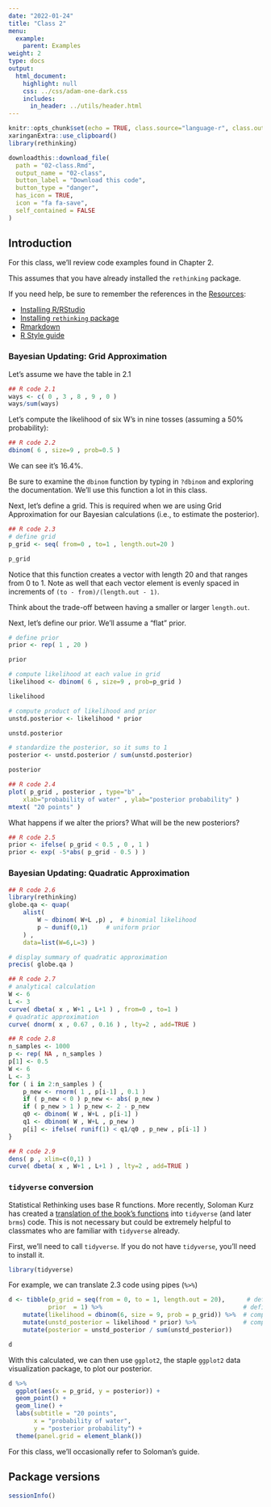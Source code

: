 ```yaml
---
date: "2022-01-24"
title: "Class 2"
menu:
  example:
    parent: Examples
weight: 2
type: docs
output:
  html_document:
    highlight: null
    css: ../css/adam-one-dark.css
    includes:
      in_header: ../utils/header.html
---
```


```r
knitr::opts_chunk$set(echo = TRUE, class.source="language-r", class.output="language-r", message = FALSE, warning = FALSE)
xaringanExtra::use_clipboard()
library(rethinking)
```


```r
downloadthis::download_file(
  path = "02-class.Rmd",
  output_name = "02-class",
  button_label = "Download this code",
  button_type = "danger",
  has_icon = TRUE,
  icon = "fa fa-save",
  self_contained = FALSE
)
```

## Introduction

For this class, we'll review code examples found in Chapter 2.

This assumes that you have already installed the `rethinking` package.

If you need help, be sure to remember the references in the [Resources](/resource/):

* [Installing R/RStudio](/resource/install/)
* [Installing `rethinking` package](/resource/install-rethinking/)
* [Rmarkdown](/resource/rmarkdown/)
* [R Style guide](/resource/style/)

### Bayesian Updating: Grid Approximation

Let's assume we have the table in 2.1

```r
## R code 2.1
ways <- c( 0 , 3 , 8 , 9 , 0 )
ways/sum(ways)
```

Let's compute the likelihood of six W's in nine tosses (assuming a 50% probability):

```r
## R code 2.2
dbinom( 6 , size=9 , prob=0.5 )
```

We can see it's 16.4%.

Be sure to examine the `dbinom` function by typing in `?dbinom` and exploring the documentation. We'll use this function a lot in this class.

Next, let's define a grid. This is required when we are using Grid Approximation for our Bayesian calculations (i.e., to estimate the posterior).

```r
## R code 2.3
# define grid
p_grid <- seq( from=0 , to=1 , length.out=20 )

p_grid
```

Notice that this function creates a vector with length 20 and that ranges from 0 to 1. Note as well that each vector element is evenly spaced in increments of `(to - from)/(length.out - 1)`.

Think about the trade-off between having a smaller or larger `length.out`.

Next, let's define our prior. We'll assume a "flat" prior. 

```r
# define prior
prior <- rep( 1 , 20 )

prior
```

```r
# compute likelihood at each value in grid
likelihood <- dbinom( 6 , size=9 , prob=p_grid )

likelihood
```

```r
# compute product of likelihood and prior
unstd.posterior <- likelihood * prior

unstd.posterior
```

```r
# standardize the posterior, so it sums to 1
posterior <- unstd.posterior / sum(unstd.posterior)

posterior
```

```r
## R code 2.4
plot( p_grid , posterior , type="b" ,
    xlab="probability of water" , ylab="posterior probability" )
mtext( "20 points" )
```
What happens if we alter the priors? What will be the new posteriors?

```r
## R code 2.5
prior <- ifelse( p_grid < 0.5 , 0 , 1 )
prior <- exp( -5*abs( p_grid - 0.5 ) )
```

### Bayesian Updating: Quadratic Approximation

```r
## R code 2.6
library(rethinking)
globe.qa <- quap(
    alist(
        W ~ dbinom( W+L ,p) ,  # binomial likelihood
        p ~ dunif(0,1)     # uniform prior
    ) ,
    data=list(W=6,L=3) )

# display summary of quadratic approximation
precis( globe.qa )
```

```r
## R code 2.7
# analytical calculation
W <- 6
L <- 3
curve( dbeta( x , W+1 , L+1 ) , from=0 , to=1 )
# quadratic approximation
curve( dnorm( x , 0.67 , 0.16 ) , lty=2 , add=TRUE )
```


```r
## R code 2.8
n_samples <- 1000
p <- rep( NA , n_samples )
p[1] <- 0.5
W <- 6
L <- 3
for ( i in 2:n_samples ) {
    p_new <- rnorm( 1 , p[i-1] , 0.1 )
    if ( p_new < 0 ) p_new <- abs( p_new )
    if ( p_new > 1 ) p_new <- 2 - p_new
    q0 <- dbinom( W , W+L , p[i-1] )
    q1 <- dbinom( W , W+L , p_new )
    p[i] <- ifelse( runif(1) < q1/q0 , p_new , p[i-1] )
}

## R code 2.9
dens( p , xlim=c(0,1) )
curve( dbeta( x , W+1 , L+1 ) , lty=2 , add=TRUE )
```

### `tidyverse` conversion

Statistical Rethinking uses base R functions. More recently, Soloman Kurz has created a [translation of the book's functions](https://bookdown.org/content/4857/) into `tidyverse` (and later `brms`) code. This is not necessary but could be extremely helpful to classmates who are familiar with `tidyverse` already.

First, we'll need to call `tidyverse`. If you do not have `tidyverse`, you'll need to install it.

```r
library(tidyverse)
```


For example, we can translate 2.3 code using pipes (`%>%`)

```r
d <- tibble(p_grid = seq(from = 0, to = 1, length.out = 20),      # define grid
           prior  = 1) %>%                                       # define prior
    mutate(likelihood = dbinom(6, size = 9, prob = p_grid)) %>%  # compute likelihood at each value in grid
    mutate(unstd_posterior = likelihood * prior) %>%             # compute product of likelihood and prior
    mutate(posterior = unstd_posterior / sum(unstd_posterior)) 

d
```
With this calculated, we can then use `ggplot2`, the staple `ggplot2` data visualization package, to plot our posterior.

```r
d %>% 
  ggplot(aes(x = p_grid, y = posterior)) +
  geom_point() +
  geom_line() +
  labs(subtitle = "20 points",
       x = "probability of water",
       y = "posterior probability") +
  theme(panel.grid = element_blank())
```

For this class, we'll occasionally refer to Soloman's guide. 

## Package versions

```r
sessionInfo()
```